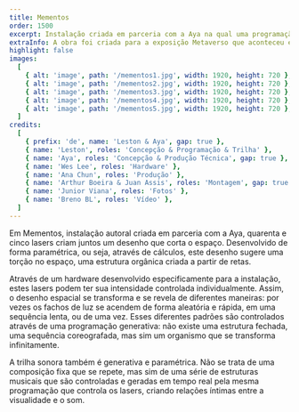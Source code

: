 ```yaml
---
title: Mementos
order: 1500
excerpt: Instalação criada em parceria com a Aya na qual uma programação controla um grande número de lasers junto à  trilha sonora de maneira sincronizada.
extraInfo: A obra foi criada para a exposição Metaverso que aconteceu em 2019 no Farol Santander, em São Paulo.<br /> <br />[Registro em vídeo](https://vimeo.com/353687786)
highlight: false
images:
  [
    { alt: 'image', path: '/mementos1.jpg', width: 1920, height: 720 },
    { alt: 'image', path: '/mementos2.jpg', width: 1920, height: 720 },
    { alt: 'image', path: '/mementos3.jpg', width: 1920, height: 720 },
    { alt: 'image', path: '/mementos4.jpg', width: 1920, height: 720 },
    { alt: 'image', path: '/mementos5.jpg', width: 1920, height: 720 },
  ]
credits:
  [
    { prefix: 'de', name: 'Leston & Aya', gap: true },
    { name: 'Leston', roles: 'Concepção & Programação & Trilha' },
    { name: 'Aya', roles: 'Concepção & Produção Técnica', gap: true },
    { name: 'Wes Lee', roles: 'Hardware' },
    { name: 'Ana Chun', roles: 'Produção' },
    { name: 'Arthur Boeira & Juan Assis', roles: 'Montagem', gap: true },
    { name: 'Junior Viana', roles: 'Fotos' },
    { name: 'Breno BL', roles: 'Vídeo' },
  ]
---
```

Em Mementos, instalação autoral criada em parceria com a Aya, quarenta e cinco lasers criam juntos um desenho que corta o espaço. Desenvolvido de forma paramétrica, ou seja, através de cálculos, este desenho sugere uma torção no espaço, uma estrutura orgânica criada a partir de retas.

Através de um hardware desenvolvido especificamente para a instalação, estes lasers podem ter sua intensidade controlada individualmente. Assim, o desenho espacial se transforma e se revela de diferentes maneiras: por vezes os fachos de luz se acendem de forma aleatória e rápida, em uma sequência lenta, ou de uma vez. Esses diferentes padrões são controlados através de uma programação generativa: não existe uma estrutura fechada, uma sequência coreografada, mas sim um organismo que se transforma infinitamente.

A trilha sonora também é generativa e paramétrica. Não se trata de uma composição fixa que se repete, mas sim de uma série de estruturas musicais que são controladas e geradas em tempo real pela mesma programação que controla os lasers, criando relações íntimas entre a visualidade e o som.
